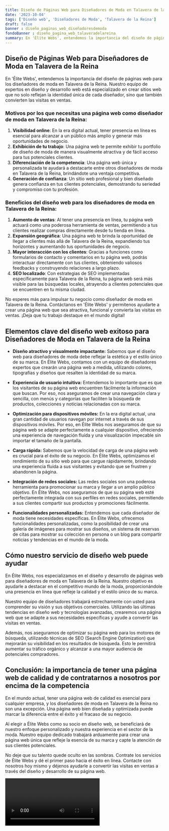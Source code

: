 ```yaml
---
title: Diseño de Páginas Web para Diseñadores de Moda en Talavera de la Reina
date: '2023-10-04'
tags: ['Diseño web', 'Diseñadores de Moda', 'Talavera de la Reina']
draft: false
banner : diseño_paginas_web_diseñadoresdemoda
fondoBanner : diseño_pagina_web_talaveradelareina
summary: En 'Élite Webs', entendemos la importancia del diseño de páginas web para los diseñadores de moda en Talavera de la Reina. Nuestro equipo de expertos en diseño y desarrollo web está especializado en crear sitios web que no solo reflejan la identidad única de cada diseñador, sino que también convierten las visitas en ventas.
---
```


## Diseño de Páginas Web para Diseñadores de Moda en Talavera de la Reina

En 'Élite Webs', entendemos la importancia del diseño de páginas web para los diseñadores de moda en Talavera de la Reina. Nuestro equipo de expertos en diseño y desarrollo web está especializado en crear sitios web que no solo reflejan la identidad única de cada diseñador, sino que también convierten las visitas en ventas.

### Motivos por los que necesitas una página web como diseñador de moda en Talavera de la Reina:

1. **Visibilidad online**: En la era digital actual, tener presencia en línea es esencial para alcanzar a un público más amplio y generar más oportunidades de negocio.
2. **Exhibición de tu trabajo**: Una página web te permite exhibir tu portfolio de diseño de moda de manera visualmente atractiva y de fácil acceso para tus potenciales clientes.
3. **Diferenciación de la competencia**: Una página web única y personalizada te ayudará a destacarte entre otros diseñadores de moda en Talavera de la Reina, brindándote una ventaja competitiva.
4. **Generación de confianza**: Un sitio web profesional y bien diseñado genera confianza en tus clientes potenciales, demostrando tu seriedad y compromiso con tu profesión.

### Beneficios del diseño web para los diseñadores de moda en Talavera de la Reina:

1. **Aumento de ventas**: Al tener una presencia en línea, tu página web actuará como una poderosa herramienta de ventas, permitiendo a tus clientes realizar compras directamente desde tu tienda en línea.
2. **Expansión geográfica**: Una página web te brinda la oportunidad de llegar a clientes más allá de Talavera de la Reina, expandiendo tus horizontes y aumentando tus oportunidades de negocio.
3. **Mayor interacción con los clientes**: Gracias a funciones como formularios de contacto y comentarios en tu página web, podrás interactuar directamente con tus clientes, obteniendo valiosos feedbacks y construyendo relaciones a largo plazo.
4. **SEO localizado**: Con estrategias de SEO implementadas específicamente para Talavera de la Reina, tu página web será más visible para las búsquedas locales, atrayendo a clientes potenciales que se encuentren en tu misma ciudad.

No esperes más para impulsar tu negocio como diseñador de moda en Talavera de la Reina. Contáctanos en 'Élite Webs' y permitenos ayudarte a crear una página web que sea atractiva, funcional y convierta las visitas en ventas. ¡Deja que tu trabajo destaque en el mundo digital!

<GifSeo />

<Cta />

## Elementos clave del diseño web exitoso para Diseñadores de Moda en Talavera de la Reina

- **Diseño atractivo y visualmente impactante:** Sabemos que el diseño web para diseñadores de moda debe reflejar la estética y el estilo único de su marca. En Élite Webs, contamos con un equipo de diseñadores expertos que crearán una página web a medida, utilizando colores, tipografías y diseños que resalten la identidad de su marca.

- **Experiencia de usuario intuitiva:** Entendemos lo importante que es que los visitantes de su página web encuentren fácilmente la información que buscan. Por eso, nos aseguramos de crear una navegación clara y sencilla, con menús y categorías que faciliten la búsqueda de productos, colecciones y noticias relacionadas con su marca.

- **Optimización para dispositivos móviles:** En la era digital actual, una gran cantidad de usuarios navegan por internet a través de sus dispositivos móviles. Por eso, en Élite Webs nos aseguramos de que su página web se adapte perfectamente a cualquier dispositivo, ofreciendo una experiencia de navegación fluida y una visualización impecable sin importar el tamaño de la pantalla.

- **Carga rápida:** Sabemos que la velocidad de carga de una página web es crucial para el éxito de su negocio. En Élite Webs, optimizamos el rendimiento de su sitio web para que cargue rápidamente, brindando una experiencia fluida a sus visitantes y evitando que se frustren y abandonen la página.

- **Integración de redes sociales:** Las redes sociales son una poderosa herramienta para promocionar su marca y llegar a un amplio público objetivo. En Élite Webs, nos aseguramos de que su página web esté perfectamente integrada con sus perfiles en redes sociales, permitiendo a sus clientes compartir sus productos y promociones fácilmente.

- **Funcionalidades personalizadas:** Entendemos que cada diseñador de moda tiene necesidades específicas. En Élite Webs, ofrecemos funcionalidades personalizadas, como la posibilidad de crear una galería de imágenes para mostrar sus diseños, un sistema de reservas de citas para mostrar su colección en persona o un blog para compartir noticias y tendencias en el mundo de la moda.

## Cómo nuestro servicio de diseño web puede ayudar

En Élite Webs, nos especializamos en el diseño y desarrollo de páginas web para diseñadores de moda en Talavera de la Reina. Nuestro objetivo es ayudarle a destacar en el competitivo mundo de la moda, proporcionándole una presencia en línea que refleje la calidad y el estilo único de su marca.

Nuestro equipo de diseñadores trabajará estrechamente con usted para comprender su visión y sus objetivos comerciales. Utilizando las últimas tendencias en diseño web y tecnologías avanzadas, crearemos una página web que se adapte a sus necesidades específicas y ayude a convertir las visitas en ventas.

Además, nos aseguramos de optimizar su página web para los motores de búsqueda, utilizando técnicas de SEO (Search Engine Optimization) que mejorarán su visibilidad en los resultados de búsqueda. Esto le permitirá aumentar su tráfico orgánico y alcanzar a una mayor audiencia de potenciales compradores.

## Conclusión: la importancia de tener una página web de calidad y de contratarnos a nosotros por encima de la competencia

En el mundo actual, tener una página web de calidad es esencial para cualquier empresa, y los diseñadores de moda en Talavera de la Reina no son una excepción. Una página web bien diseñada y optimizada puede marcar la diferencia entre el éxito y el fracaso de su negocio.

Al elegir a Élite Webs como su socio en diseño web, se beneficiará de nuestro enfoque personalizado y nuestra experiencia en el sector de la moda. Nuestro equipo dedicado trabajará arduamente para crear una página web única que refleje la esencia de su marca y capte la atención de sus clientes potenciales.

No deje que su talento quede oculto en las sombras. Contrate los servicios de Élite Webs y dé el primer paso hacia el éxito en línea. Contacte con nosotros hoy mismo y déjenos ayudarle a convertir las visitas en ventas a través del diseño y desarrollo de su página web.

<Video />

<CtaBot job='Diseñadores de Moda' city='Talavera de la Reina'/>

<Gmaps query='Talavera de la Reina+españa+maps' />